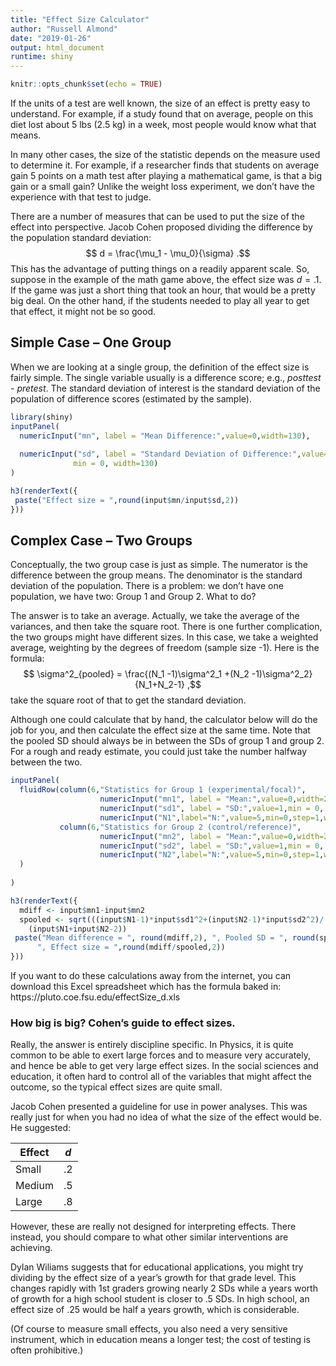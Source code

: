 ```yaml
---
title: "Effect Size Calculator"
author: "Russell Almond"
date: "2019-01-26"
output: html_document
runtime: shiny
---
```


```r
knitr::opts_chunk$set(echo = TRUE)
```

If the units of a test are well known, the size of an effect is pretty easy to understand. For example, if a study found that on average, people on this diet lost about 5 lbs (2.5 kg) in a week, most people would know what that means.

In many other cases, the size of the statistic depends on the measure used to determine it. For example, if a researcher finds that students on average gain 5 points on a math test after playing a mathematical game, is that a big gain or a small gain? Unlike the weight loss experiment, we don't have the experience with that test to judge.

There are a number of measures that can be used to put the size of the effect into perspective. Jacob Cohen proposed dividing the difference by the population standard deviation: $$ d = \frac{\mu_1 - \mu_0}{\sigma} .$$ This has the advantage of putting things on a readily apparent scale. So, suppose in the example of the math game above, the effect size was $d=.1$. If the game was just a short thing that took an hour, that would be a pretty big deal. On the other hand, if the students needed to play all year to get that effect, it might not be so good.

## Simple Case -- One Group

When we are looking at a single group, the definition of the effect size is fairly simple. The single variable usually is a difference score; e.g., *posttest - pretest*. The standard deviation of interest is the standard deviation of the population of difference scores (estimated by the sample).

```r
library(shiny)
inputPanel(
  numericInput("mn", label = "Mean Difference:",value=0,width=130),
  
  numericInput("sd", label = "Standard Deviation of Difference:",value=1,
              min = 0, width=130)
)

h3(renderText({
 paste("Effect size = ",round(input$mn/input$sd,2))
}))
```

## Complex Case -- Two Groups

Conceptually, the two group case is just as simple. The numerator is the difference between the group means. The denominator is the standard deviation of the population. There is a problem: we don't have one population, we have two: Group 1 and Group 2. What to do?

The answer is to take an average. Actually, we take the average of the variances, and then take the square root. There is one further complication, the two groups might have different sizes. In this case, we take a weighted average, weighting by the degrees of freedom (sample size -1). Here is the formula: $$ \sigma^2_{pooled} = \frac{(N_1 -1)\sigma^2_1 +(N_2 -1)\sigma^2_2}{N_1+N_2-1} ,$$ take the square root of that to get the standard deviation.

Although one could calculate that by hand, the calculator below will do the job for you, and then calculate the effect size at the same time. Note that the pooled SD should always be in between the SDs of group 1 and group 2. For a rough and ready estimate, you could just take the number halfway between the two.

```r
inputPanel(
  fluidRow(column(6,"Statistics for Group 1 (experimental/focal)",
                    numericInput("mn1", label = "Mean:",value=0,width=230),
                    numericInput("sd1", label = "SD:",value=1,min = 0, width=230),
                    numericInput("N1",label="N:",value=5,min=0,step=1,width=230)),
           column(6,"Statistics for Group 2 (control/reference)",
                    numericInput("mn2", label = "Mean:",value=0,width=230),
                    numericInput("sd2", label = "SD:",value=1,min = 0, width=230),
                    numericInput("N2",label="N:",value=5,min=0,step=1,width=230))
  )
                    
)
```

```r
h3(renderText({
  mdiff <- input$mn1-input$mn2
  spooled <- sqrt(((input$N1-1)*input$sd1^2+(input$N2-1)*input$sd2^2)/
    (input$N1+input$N2-2))
 paste("Mean difference = ", round(mdiff,2), ", Pooled SD = ", round(spooled,3),
      ", Effect size = ",round(mdiff/spooled,2))
}))
```

If you want to do these calculations away from the internet, you can download this Excel spreadsheet which has the formula baked in: https://pluto.coe.fsu.edu/effectSize_d.xls

### How big is big? Cohen's guide to effect sizes.

Really, the answer is entirely discipline specific. In Physics, it is quite common to be able to exert large forces and to measure very accurately, and hence be able to get very large effect sizes. In the social sciences and education, it often hard to control all of the variables that might affect the outcome, so the typical effect sizes are quite small.

Jacob Cohen presented a guideline for use in power analyses. This was really just for when you had no idea of what the size of the effect would be. He suggested:

| Effect | *d* |
|--------|-----|
| Small  | .2  |
| Medium | .5  |
| Large  | .8  |

However, these are really not designed for interpreting effects. There instead, you should compare to what other similar interventions are achieving.

Dylan Wiliams suggests that for educational applications, you might try dividing by the effect size of a year's growth for that grade level. This changes rapidly with 1st graders growing nearly 2 SDs while a years worth of growth for a high school student is closer to .5 SDs. In high school, an effect size of .25 would be half a years growth, which is considerable.

(Of course to measure small effects, you also need a very sensitive instrument, which in education means a longer test; the cost of testing is often prohibitive.)

